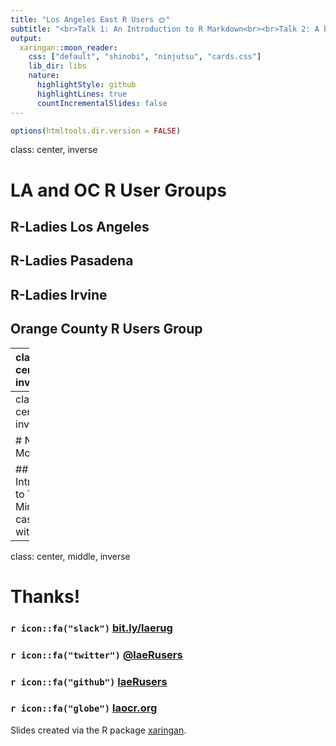 ```yaml
---
title: "Los Angeles East R Users 🌞"
subtitle: "<br>Talk 1: An Introduction to R Markdown<br><br>Talk 2: A brief introduction to using R for high-performance computing"
output:
  xaringan::moon_reader:
    css: ["default", "shinobi", "ninjutsu", "cards.css"]
    lib_dir: libs
    nature:
      highlightStyle: github
      highlightLines: true
      countIncrementalSlides: false
---
```


```r
options(htmltools.dir.version = FALSE)
```

class: center, inverse

# LA and OC R User Groups

## R-Ladies Los Angeles
## R-Ladies Pasadena
## R-Ladies Irvine
## Orange County R Users Group

---
class: center, inverse

# Upcoming events

```r
library(tidyverse)
library(htmltools)
library(here)

events <- read_rds(here("events.rds"))
past_events <- read_rds(here("past_events.rds"))

clean_events <- function(events_data, descending = FALSE) {
  months <- lubridate::month(events_data$time)
  month_abbs <- month.abb[months]
  days <- lubridate::day(events_data$time)
  hours <- format(strptime(events_data$local_time, "%H:%M"), "%I:%M %p")
  events_data$event_time <- paste(month_abbs, days, "at", hours)
  
  if (descending) {
    events_data <- arrange(events_data, desc(time))
    } else {
    events_data <- arrange(events_data, time)
  }
  
  events_data %>% 
    select(event_name = name, group_name, event_time, link)
}

as_card <- function(event_name, group_name, event_time, link, ...) {
  tags$div(
    class = "card",
    tags$a(href = link,
      class = "action_link",
      div(class = "container",
        tags$div(group_name, class = "card-group"),
        tags$div(event_name, class = "card-header"),
        tags$div(event_time, class = "card-time")
      )
    )
  )
}
```

```r
cards <- clean_events(events) %>% 
  pmap(as_card)
```

`r tagList(cards)`

---
class: center, inverse

# Next Month

## Introduction to Text Mining
## A case study with Shiny

---

class: center, middle, inverse

# Thanks!

### `r icon::fa("slack")` [bit.ly/laerug](http://bit.ly/laerug)
### `r icon::fa("twitter")` [@laeRusers](https://twitter.com/laeRusers)
### `r icon::fa("github")` [laeRusers](https://github.com/laeRusers/)
### `r icon::fa("globe")` [laocr.org](https://lacor.org)


Slides created via the R package [xaringan](https://github.com/yihui/xaringan).
